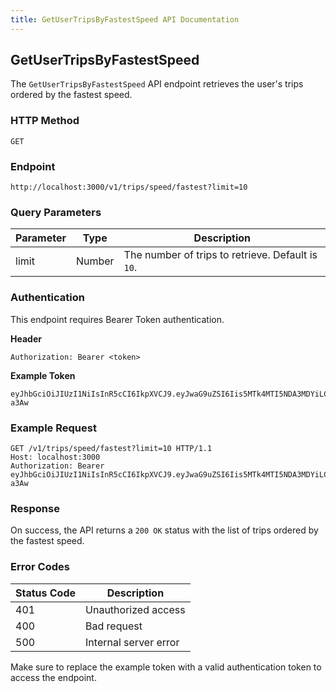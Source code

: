 ```yaml
---
title: GetUserTripsByFastestSpeed API Documentation
---
```


## GetUserTripsByFastestSpeed

The `GetUserTripsByFastestSpeed` API endpoint retrieves the user's trips ordered by the fastest speed.

### HTTP Method

`GET`

### Endpoint

```
http://localhost:3000/v1/trips/speed/fastest?limit=10
```

### Query Parameters

| Parameter | Type   | Description                          |
|-----------|--------|--------------------------------------|
| limit     | Number | The number of trips to retrieve. Default is `10`. |

### Authentication

This endpoint requires Bearer Token authentication.

**Header**

```
Authorization: Bearer <token>
```

**Example Token**

```
eyJhbGciOiJIUzI1NiIsInR5cCI6IkpXVCJ9.eyJwaG9uZSI6Iis5MTk4MTI5NDA3MDYiLCJ1aWQiOiI1Z2VhcGdhcHhzIn0.yNyKfoOQouzSNDwp_5rJ9CAEMVJo5uqueJHNpG-a3Aw
```

### Example Request

```http
GET /v1/trips/speed/fastest?limit=10 HTTP/1.1
Host: localhost:3000
Authorization: Bearer eyJhbGciOiJIUzI1NiIsInR5cCI6IkpXVCJ9.eyJwaG9uZSI6Iis5MTk4MTI5NDA3MDYiLCJ1aWQiOiI1Z2VhcGdhcHhzIn0.yNyKfoOQouzSNDwp_5rJ9CAEMVJo5uqueJHNpG-a3Aw
```

### Response

On success, the API returns a `200 OK` status with the list of trips ordered by the fastest speed.

### Error Codes

| Status Code | Description         |
|-------------|---------------------|
| 401         | Unauthorized access |
| 400         | Bad request         |
| 500         | Internal server error |

Make sure to replace the example token with a valid authentication token to access the endpoint.